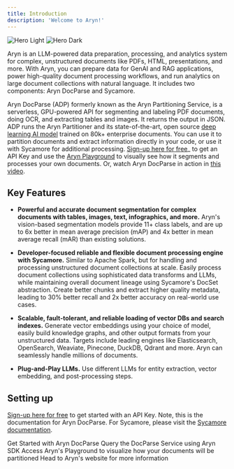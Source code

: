 ```yaml
---
title: Introduction
description: 'Welcome to Aryn!'
---
```


<img
  className="block dark:hidden"
  src="/images/hero-light.svg"
  alt="Hero Light"
/>
<img
  className="hidden dark:block"
  src="/images/hero-dark.svg"
  alt="Hero Dark"
/>

Aryn is an LLM-powered data preparation, processing, and analytics system for complex, unstructured documents like PDFs, HTML, presentations, and more. With Aryn, you can prepare data for GenAI and RAG applications, power high-quality document processing workflows, and run analytics on large document collections with natural language. It includes two components: Aryn DocParse and Sycamore.

Aryn DocParse (ADP) formerly known as the Aryn Partitioning Service, is a serverless, GPU-powered API for segmenting and labeling PDF documents, doing OCR, and extracting tables and images. It returns the output in JSON. ADP runs the Aryn Partitioner and its state-of-the-art, open source
[deep learning AI model](https://huggingface.co/Aryn/deformable-detr-DocLayNet) trained on 80k+ enterprise documents. 
You can use it to partition documents and extract information directly in your code, or use it with Sycamore for additional processing. [Sign-up here for free](https://www.aryn.ai/get-started)_ to get an API Key and use the [Aryn Playground](https://play.aryn.cloud/partitioning) to visually see how it segments and processes your own documents. 
Or, watch Aryn DocParse in action in [this video](https://www.aryn.ai/?name=ArynPartitioningService_Intro).


## Key Features

* **Powerful and accurate document segmentation for complex documents with tables, images, text, infographics, and more.**  Aryn's vision-based segmentation models provide 11+ class labels, and are up to 6x better in mean average precision (mAP) and 4x better in mean average recall (mAR) than existing solutions.

* **Developer-focused reliable and flexible document processing engine with Sycamore.** Similar to Apache Spark, but for handling and processing unstructured document collections at scale. Easily process document collections using sophisticated data transforms and LLMs, while maintaining overall document lineage using Sycamore's DocSet abstraction. Create better chunks and extract higher quality metadata, leading to 30% better recall and 2x better accuracy on real-world use cases.

* **Scalable, fault-tolerant, and reliable loading of vector DBs and search indexes.** Generate vector embeddings using your choice of model, easily build knowledge graphs, and other output formats from your unstructured data. Targets include leading engines like Elasticsearch, OpenSearch, Weaviate, Pinecone, DuckDB, Qdrant and more. Aryn can seamlessly handle millions of documents.

* **Plug-and-Play LLMs.** Use different LLMs for entity extraction, vector embedding, and post-processing steps.

## Setting up

[Sign-up here for free](https://www.aryn.ai/get-started) to get started with an API Key. Note, this is the documentation for Aryn DocParse. For Sycamore, please visit the [Sycamore documentation](https://sycamore.readthedocs.io/en/stable/).

<CardGroup cols={2}>
  <Card
    title="Quickstart"
    icon="play"
    href="quickstart"
  >
    Get Started with Aryn DocParse
  </Card>
  <Card
    title="Use the Aryn-SDK"
    icon="rectangle-terminal"
    href="aryn_docparse/aryn_sdk"
  >
    Query the DocParse Service using Aryn SDK
  </Card>
    <Card
    title="Use Aryn Playground"
    icon="palette"
    href="https://play.aryn.cloud/choose"
  >
    Access Aryn's Playground to visualize how your documents will be partitioned
  </Card>
  <Card
    title="Website"
    icon="globe"
    href="https://www.aryn.ai/"
  >
    Head to Aryn's website for more information
  </Card>
</CardGroup>

